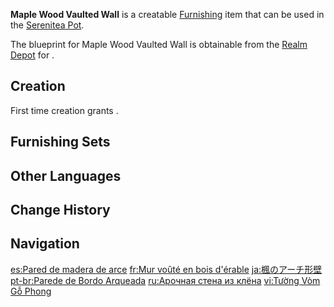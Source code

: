 {{Furnishing Infobox
|id             = 360103
|image          = Item Maple Wood Vaulted Wall.png
|category       = Decoration
|subcategory    = Wall
|quality        = 3
|adeptal_energy = 30
|description    = A sturdy wall that has been made using vaulted Maple Wood. The coat of paint used on the white wall surface is quite similar to the ones used in paintings and makes the wall itself seem most elegant indeed.
|blueprint      = Realm Depot
}}
'''Maple Wood Vaulted Wall''' is a creatable [[Furnishing]] item that can be used in the [[Serenitea Pot]].

The blueprint for Maple Wood Vaulted Wall is obtainable from the [[Realm Depot]] for {{Item|Realm Currency|24|x=160}}.

==Creation==
First time creation grants {{Item|Trust|24|x=60}}.
{{Recipe
|type = Creation
|time = 14h
|Maple Wood = 8
|Yellow Dye = 4
|sort = Maple Wood;Yellow Dye
}}

==Furnishing Sets==
{{Craft Usage|type=Furnishing Set}}

==Other Languages==
{{Other Languages
|default_hidden = 1
|en      = Maple Wood Vaulted Wall
|zhs     = 枫木拱顶墙
|zhs_rm  = Fēng Mù Gǒngdǐng Qiáng
|zht     = 楓木拱頂牆
|zht_rm  = Fēng Mù Gǒngdǐng Qiáng
|ja      = 楓のアーチ形壁
|ja_rm   = Kaede no Aachi-kei Kabe
|ko      = 단풍나무 아치벽
|es      = Pared de madera de arce
|fr      = Mur voûté en bois d'érable
|ru      = Арочная стена из клёна
|th      = กำแพงไม้ Maple
|th_rm   = 
|vi      = Tường Vòm Gỗ Phong
|de      = Ahornholz-Bogenwand
|id      = Dinding Kubah Kayu Maple
|pt      = Parede de Bordo Arqueada
|tr      = Kemerli Akçaağaç Duvar
|it      = Muro a volta in legno d'acero
}}

==Change History==
{{Change History|2.2}}

==Navigation==
{{Furnishing Navbox|interior}}

[[es:Pared de madera de arce]]
[[fr:Mur voûté en bois d'érable]]
[[ja:楓のアーチ形壁]]
[[pt-br:Parede de Bordo Arqueada]]
[[ru:Арочная стена из клёна]]
[[vi:Tường Vòm Gỗ Phong]]